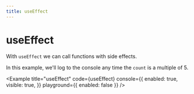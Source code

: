 ```yaml
---
title: useEffect
---
```



# useEffect

With `useEffect` we can call functions with side effects.

In this example, we'll log to the console any time the `count` is a multiple of 5.

<Example
  title="useEffect"
  code={useEffect}
  console={{
    enabled: true,
    visible: true,
  }}
  playground={{ enabled: false }}
/>
